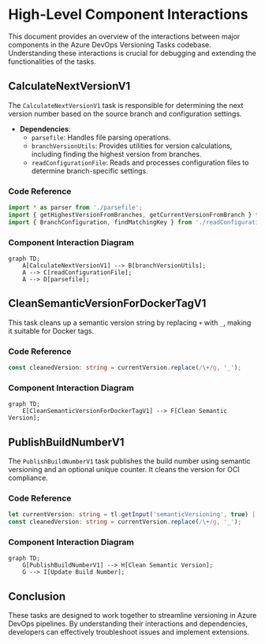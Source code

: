 # High-Level Component Interactions

This document provides an overview of the interactions between major components in the Azure DevOps Versioning Tasks codebase. Understanding these interactions is crucial for debugging and extending the functionalities of the tasks.

## CalculateNextVersionV1

The `CalculateNextVersionV1` task is responsible for determining the next version number based on the source branch and configuration settings.

- **Dependencies**:
  - `parsefile`: Handles file parsing operations.
  - `branchVersionUtils`: Provides utilities for version calculations, including finding the highest version from branches.
  - `readConfigurationFile`: Reads and processes configuration files to determine branch-specific settings.

### Code Reference

```typescript
import * as parser from './parsefile';
import { getHighestVersionFromBranches, getCurrentVersionFromBranch } from './branchVersionUtils';
import { BranchConfiguration, findMatchingKey } from './readConfigurationFile';
```

### Component Interaction Diagram

```mermaid
graph TD;
    A[CalculateNextVersionV1] --> B[branchVersionUtils];
    A --> C[readConfigurationFile];
    A --> D[parsefile];
```

## CleanSemanticVersionForDockerTagV1

This task cleans up a semantic version string by replacing `+` with `_`, making it suitable for Docker tags.

### Code Reference

```typescript
const cleanedVersion: string = currentVersion.replace(/\+/g, '_');
```

### Component Interaction Diagram

```mermaid
graph TD;
    E[CleanSemanticVersionForDockerTagV1] --> F[Clean Semantic Version];
```

## PublishBuildNumberV1

The `PublishBuildNumberV1` task publishes the build number using semantic versioning and an optional unique counter. It cleans the version for OCI compliance.

### Code Reference

```typescript
let currentVersion: string = tl.getInput('semanticVersioning', true) || '';
const cleanedVersion: string = currentVersion.replace(/\+/g, '_');
```

### Component Interaction Diagram

```mermaid
graph TD;
    G[PublishBuildNumberV1] --> H[Clean Semantic Version];
    G --> I[Update Build Number];
```

## Conclusion

These tasks are designed to work together to streamline versioning in Azure DevOps pipelines. By understanding their interactions and dependencies, developers can effectively troubleshoot issues and implement extensions.